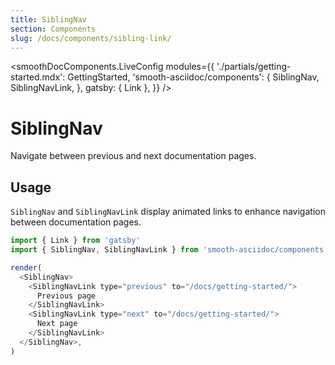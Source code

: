 ```yaml
---
title: SiblingNav
section: Components
slug: /docs/components/sibling-link/
---
```



<smoothDocComponents.LiveConfig
  modules={{
    './partials/getting-started.mdx': GettingStarted,
    'smooth-asciidoc/components': {
      SiblingNav,
      SiblingNavLink,
    },
    gatsby: { Link },
  }}
/>

# SiblingNav

Navigate between previous and next documentation pages.

<carbon-ad />

## Usage

`SiblingNav` and `SiblingNavLink` display animated links to enhance navigation between documentation pages.

```js live noInline
import { Link } from 'gatsby'
import { SiblingNav, SiblingNavLink } from 'smooth-asciidoc/components'

render(
  <SiblingNav>
    <SiblingNavLink type="previous" to="/docs/getting-started/">
      Previous page
    </SiblingNavLink>
    <SiblingNavLink type="next" to="/docs/getting-started/">
      Next page
    </SiblingNavLink>
  </SiblingNav>,
)
```
